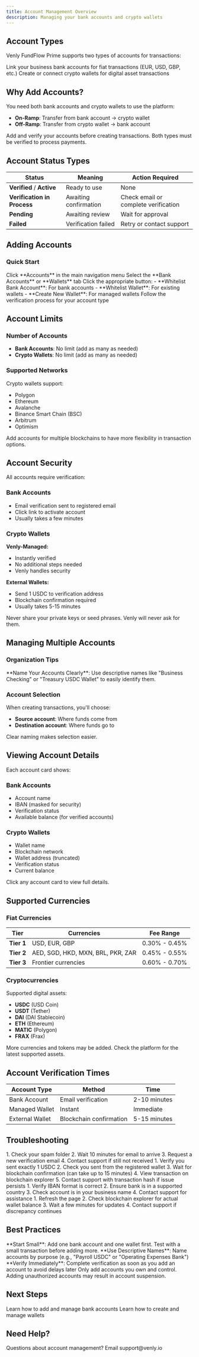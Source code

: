 ```yaml
---
title: Account Management Overview
description: Managing your bank accounts and crypto wallets
---
```


## Account Types

Venly FundFlow Prime supports two types of accounts for transactions:

<CardGroup cols={2}>
  <Card title="Bank Accounts" icon="building">
    Link your business bank accounts for fiat transactions (EUR, USD, GBP, etc.)
  </Card>
  <Card title="Crypto Wallets" icon="wallet">
    Create or connect crypto wallets for digital asset transactions
  </Card>
</CardGroup>

## Why Add Accounts?

You need both bank accounts and crypto wallets to use the platform:

- **On-Ramp**: Transfer from bank account → crypto wallet
- **Off-Ramp**: Transfer from crypto wallet → bank account

<Info>
  Add and verify your accounts before creating transactions. Both types must be verified to process payments.
</Info>

## Account Status Types

| Status | Meaning | Action Required |
|--------|---------|-----------------|
| **Verified** / **Active** | Ready to use | None |
| **Verification in Process** | Awaiting confirmation | Check email or complete verification |
| **Pending** | Awaiting review | Wait for approval |
| **Failed** | Verification failed | Retry or contact support |

## Adding Accounts

### Quick Start

<Steps>
  <Step title="Navigate to Accounts">
    Click **Accounts** in the main navigation menu
  </Step>
  
  <Step title="Choose Account Type">
    Select the **Bank Accounts** or **Wallets** tab
  </Step>
  
  <Step title="Add Account">
    Click the appropriate button:
    - **Whitelist Bank Account**: For bank accounts
    - **Whitelist Wallet**: For existing wallets
    - **Create New Wallet**: For managed wallets
  </Step>
  
  <Step title="Complete Verification">
    Follow the verification process for your account type
  </Step>
</Steps>

## Account Limits

### Number of Accounts

- **Bank Accounts**: No limit (add as many as needed)
- **Crypto Wallets**: No limit (add as many as needed)

### Supported Networks

Crypto wallets support:
- Polygon
- Ethereum
- Avalanche
- Binance Smart Chain (BSC)
- Arbitrum
- Optimism

<Tip>
  Add accounts for multiple blockchains to have more flexibility in transaction options.
</Tip>

## Account Security

All accounts require verification:

### Bank Accounts
- Email verification sent to registered email
- Click link to activate account
- Usually takes a few minutes

### Crypto Wallets

**Venly-Managed:**
- Instantly verified
- No additional steps needed
- Venly handles security

**External Wallets:**
- Send 1 USDC to verification address
- Blockchain confirmation required
- Usually takes 5-15 minutes

<Warning>
  Never share your private keys or seed phrases. Venly will never ask for them.
</Warning>

## Managing Multiple Accounts

### Organization Tips

<Tip>
  **Name Your Accounts Clearly**: Use descriptive names like "Business Checking" or "Treasury USDC Wallet" to easily identify them.
</Tip>

### Account Selection

When creating transactions, you'll choose:
- **Source account**: Where funds come from
- **Destination account**: Where funds go to

Clear naming makes selection easier.

## Viewing Account Details

Each account card shows:

### Bank Accounts
- Account name
- IBAN (masked for security)
- Verification status
- Available balance (for verified accounts)

### Crypto Wallets
- Wallet name
- Blockchain network
- Wallet address (truncated)
- Verification status
- Current balance

Click any account card to view full details.

## Supported Currencies

### Fiat Currencies

| Tier | Currencies | Fee Range |
|------|-----------|-----------|
| **Tier 1** | USD, EUR, GBP | 0.30% - 0.45% |
| **Tier 2** | AED, SGD, HKD, MXN, BRL, PKR, ZAR | 0.45% - 0.55% |
| **Tier 3** | Frontier currencies | 0.60% - 0.70% |

### Cryptocurrencies

Supported digital assets:
- **USDC** (USD Coin)
- **USDT** (Tether)
- **DAI** (DAI Stablecoin)
- **ETH** (Ethereum)
- **MATIC** (Polygon)
- **FRAX** (Frax)

<Note>
  More currencies and tokens may be added. Check the platform for the latest supported assets.
</Note>

## Account Verification Times

| Account Type | Method | Time |
|--------------|--------|------|
| Bank Account | Email verification | 2-10 minutes |
| Managed Wallet | Instant | Immediate |
| External Wallet | Blockchain confirmation | 5-15 minutes |

## Troubleshooting

<AccordionGroup>
  <Accordion title="Verification email not received">
    1. Check your spam folder
    2. Wait 10 minutes for email to arrive
    3. Request a new verification email
    4. Contact support if still not received
  </Accordion>
  
  <Accordion title="Wallet verification not confirming">
    1. Verify you sent exactly 1 USDC
    2. Check you sent from the registered wallet
    3. Wait for blockchain confirmation (can take up to 15 minutes)
    4. View transaction on blockchain explorer
    5. Contact support with transaction hash if issue persists
  </Accordion>
  
  <Accordion title="Cannot add bank account">
    1. Verify IBAN format is correct
    2. Ensure bank is in a supported country
    3. Check account is in your business name
    4. Contact support for assistance
  </Accordion>
  
  <Accordion title="Account shows wrong balance">
    1. Refresh the page
    2. Check blockchain explorer for actual wallet balance
    3. Wait a few minutes for updates
    4. Contact support if discrepancy continues
  </Accordion>
</AccordionGroup>

## Best Practices

<Tip>
  **Start Small**: Add one bank account and one wallet first. Test with a small transaction before adding more.
</Tip>

<Tip>
  **Use Descriptive Names**: Name accounts by purpose (e.g., "Payroll USDC" or "Operating Expenses Bank")
</Tip>

<Tip>
  **Verify Immediately**: Complete verification as soon as you add an account to avoid delays later
</Tip>

<Warning>
  Only add accounts you own and control. Adding unauthorized accounts may result in account suspension.
</Warning>

## Next Steps

<CardGroup cols={2}>
  <Card title="Bank Accounts Guide" icon="building" href="/guides/payments/accounts/bank-accounts">
    Learn how to add and manage bank accounts
  </Card>
  <Card title="Crypto Wallets Guide" icon="wallet" href="/guides/payments/accounts/crypto-wallets">
    Learn how to create and manage wallets
  </Card>
</CardGroup>

## Need Help?

<Card title="Contact Support" icon="envelope">
  Questions about account management? Email support@venly.io
</Card>
